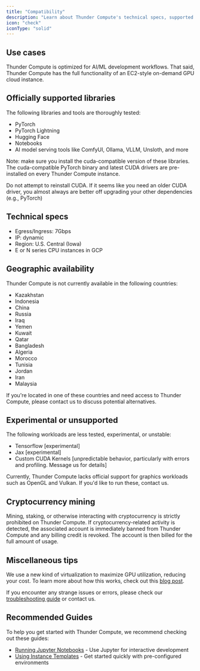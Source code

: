 ```yaml
---
title: "Compatibility"
description: "Learn about Thunder Compute's technical specs, supported AI/ML libraries (PyTorch, Hugging Face), limitations, and strengths"
icon: "check"
iconType: "solid"
---
```


## Use cases

Thunder Compute is optimized for AI/ML development workflows. That said, Thunder Compute has the full functionality of an EC2-style on-demand GPU cloud instance.

## Officially supported libraries

The following libraries and tools are thoroughly tested:

- PyTorch
- PyTorch Lightning
- Hugging Face
- Notebooks
- AI model serving tools like ComfyUI, Ollama, VLLM, Unsloth, and more

Note: make sure you install the cuda-compatible version of these libraries. The cuda-compatible PyTorch binary and latest CUDA drivers are pre-installed on every Thunder Compute instance.

<Warning>
  Do not attempt to reinstall CUDA. If it seems like you need an older CUDA driver, you almost always are better off upgrading your other dependencies (e.g., PyTorch)
</Warning>

## Technical specs

- Egress/Ingress: 7Gbps
- IP: dynamic
- Region: U.S. Central (Iowa)
- E or N series CPU instances in GCP

## Geographic availability

Thunder Compute is not currently available in the following countries:

- Kazakhstan
- Indonesia
- China
- Russia
- Iraq
- Yemen
- Kuwait
- Qatar
- Bangladesh
- Algeria
- Morocco
- Tunisia
- Jordan
- Iran
- Malaysia

If you're located in one of these countries and need access to Thunder Compute, please contact us to discuss potential alternatives.

## Experimental or unsupported

The following workloads are less tested, experimental, or unstable:

- Tensorflow [experimental]
- Jax [experimental]
- Custom CUDA Kernels [unpredictable behavior, particularly with errors and profiling. Message us for details]

Currently, Thunder Compute lacks official support for graphics workloads such as OpenGL and Vulkan. If you'd like to run these, contact us.

## Cryptocurrency mining

Mining, staking, or otherwise interacting with cryptocurrency is strictly prohibited on Thunder Compute. If cryptocurrency-related activity is detected, the associated account is immediately banned from Thunder Compute and any billing credit is revoked. The account is then billed for the full amount of usage.

## Miscellaneous tips

We use a new kind of virtualization to maximize GPU utilization, reducing your cost. To learn more about how this works, check out this [blog post](https://www.thundercompute.com/blog/how-thunder-compute-works-gpu-over-tcp).

If you encounter any strange issues or errors, please check our [troubleshooting guide](/docs/troubleshooting) or contact us.

## Recommended Guides

To help you get started with Thunder Compute, we recommend checking out these guides:

- [Running Jupyter Notebooks](/guides/running-jupyter-notebooks-on-thunder-compute) - Use Jupyter for interactive development
- [Using Instance Templates](/guides/using-instance-templates) - Get started quickly with pre-configured environments